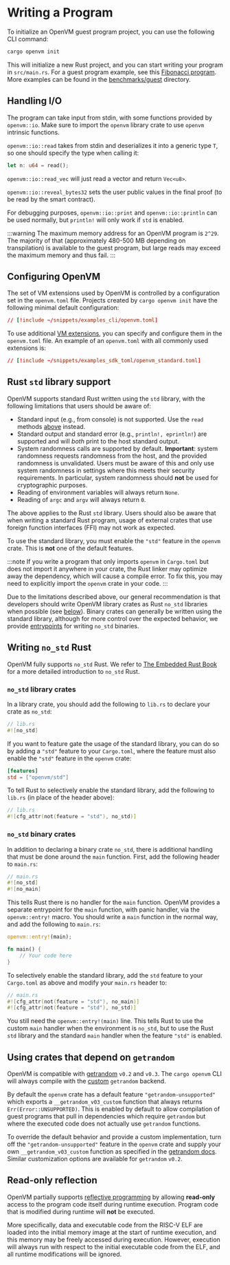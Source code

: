 # Writing a Program

To initialize an OpenVM guest program project, you can use the following CLI command:

```bash
cargo openvm init
```

This will initialize a new Rust project, and you can start writing your program in `src/main.rs`.
For a guest program example, see this [Fibonacci program](https://github.com/openvm-org/openvm-example-fibonacci). More examples can be found in the [benchmarks/guest](https://github.com/openvm-org/openvm/tree/main/benchmarks/guest) directory.

## Handling I/O

The program can take input from stdin, with some functions provided by `openvm::io`. Make sure to import the `openvm` library crate to use `openvm` intrinsic functions.

`openvm::io::read` takes from stdin and deserializes it into a generic type `T`, so one should specify the type when calling it:

```rust
let n: u64 = read();
```

`openvm::io::read_vec` will just read a vector and return `Vec<u8>`.

`openvm::io::reveal_bytes32` sets the user public values in the final proof (to be read by the smart contract).

For debugging purposes, `openvm::io::print` and `openvm::io::println` can be used normally, but `println!` will only work if `std` is enabled.

:::warning
The maximum memory address for an OpenVM program is `2^29`. The majority of that (approximately 480-500 MB depending on transpilation) is available to the guest program, but large reads may exceed the maximum memory and thus fail.
:::

## Configuring OpenVM

The set of VM extensions used by OpenVM is controlled by a configuration set in the `openvm.toml` file. Projects created by
`cargo openvm init` have the following minimal default configuration:

```toml [openvm.toml]
// [!include ~/snippets/examples_cli/openvm.toml]
```

To use additional [VM extensions](/book/acceleration-using-extensions/overview), you can specify and configure them in the `openvm.toml`
file. An example of an `openvm.toml` with all commonly used extensions is:

```toml [openvm_standard.toml]
// [!include ~/snippets/examples_sdk_toml/openvm_standard.toml]
```

## Rust `std` library support

OpenVM supports standard Rust written using the `std` library, with the following limitations that users should be aware of:

- Standard input (e.g., from console) is not supported. Use the `read` methods [above](#handling-io) instead.
- Standard output and standard error (e.g., `println!, eprintln!`) are supported and will _both_ print to the host standard output.
- System randomness calls are supported by default. **Important**: system randomness requests randomness from the host, and the provided randomness is unvalidated.
  Users must be aware of this and only use system randomness in settings where this meets their security requirements. In particular, system randomness should **not** be used for cryptographic purposes.
- Reading of environment variables will always return `None`.
- Reading of `argc` and `argv` will always return `0`.

The above applies to the Rust `std` library. Users should also be aware that when writing a standard Rust program, usage of external crates that use foreign function interfaces (FFI) may not work as expected.

To use the standard library, you must enable the `"std"` feature in the `openvm` crate. This is **not** one of the default features.

:::note
If you write a program that only imports `openvm` in `Cargo.toml` but does not import it anywhere in your crate, the Rust linker may optimize away the dependency, which will cause a compile error. To fix this, you may need to explicitly import the `openvm` crate in your code.
:::

Due to the limitations described above, our general recommendation is that developers should write OpenVM library crates as Rust `no_std` libraries when possible (see [below](#writing-no_std-rust)).
Binary crates can generally be written using the standard library, although for more control over the expected behavior, we provide [entrypoints](#no_std-binary-crates) for writing `no_std` binaries.

## Writing `no_std` Rust

OpenVM fully supports `no_std` Rust. We refer to [The Embedded Rust Book](https://docs.rust-embedded.org/book/intro/no-std.html) for a more detailed introduction to `no_std` Rust.

### `no_std` library crates

In a library crate, you should add the following to `lib.rs` to declare your crate as `no_std`:

```rust
// lib.rs
#![no_std]
```

If you want to feature gate the usage of the standard library, you can do so by adding a `"std"` feature to your `Cargo.toml`, where the feature must also enable
the `"std"` feature in the `openvm` crate:

```toml
[features]
std = ["openvm/std"]
```

To tell Rust to selectively enable the standard library, add the following to `lib.rs` (in place of the header above):

```rust
// lib.rs
#![cfg_attr(not(feature = "std"), no_std)]
```

### `no_std` binary crates

In addition to declaring a binary crate `no_std`, there is additional handling that must be done around the `main` function.
First, add the following header to `main.rs`:

```rust
// main.rs
#![no_std]
#![no_main]
```

This tells Rust there is no handler for the `main` function. OpenVM provides a separate entrypoint for the `main` function, with panic handler, via the `openvm::entry!` macro.
You should write a `main` function in the normal way, and add the following to `main.rs`:

```rust
openvm::entry!(main);

fn main() {
    // Your code here
}
```

To selectively enable the standard library, add the `std` feature to your `Cargo.toml` as above and modify your `main.rs` header to:

```rust
// main.rs
#![cfg_attr(not(feature = "std"), no_main)]
#![cfg_attr(not(feature = "std"), no_std)]
```

You still need the `openvm::entry!(main)` line.
This tells Rust to use the custom `main` handler when the environment is `no_std`, but to use the Rust `std` library and the standard `main` handler when the feature `"std"` is enabled.

## Using crates that depend on `getrandom`

OpenVM is compatible with [getrandom](https://crates.io/crates/getrandom) `v0.2` and `v0.3`. The `cargo openvm` CLI will always compile with the [custom](https://docs.rs/getrandom/0.3.3/getrandom/#opt-in-backends) `getrandom` backend.

By default the `openvm` crate has a default feature `"getrandom-unsupported"` which exports a `__getrandom_v03_custom` function that always returns `Err(Error::UNSUPPORTED)`. This is enabled by default to allow compilation of guest programs that pull in dependencies which require `getrandom` but where the executed code does not actually use `getrandom` functions.

To override the default behavior and provide a custom implementation, turn off the `"getrandom-unsupported"` feature in the `openvm` crate and supply your own `__getrandom_v03_custom` function as specified in the [getrandom docs](https://docs.rs/getrandom/0.3.3/getrandom/#custom-backend). Similar customization options are available for `getrandom` `v0.2`.

## Read-only reflection

OpenVM partially supports [reflective programming](https://en.wikipedia.org/wiki/Reflective_programming) by allowing **read-only** access to the program code itself during runtime execution. Program code that is modified during runtime will **not** be executed.

More specifically, data and executable code from the RISC-V ELF are loaded into the initial memory image at the start of runtime execution, and this memory may be freely accessed during execution. However, execution will always run with respect to the initial executable code from the ELF, and all runtime modifications will be ignored.
